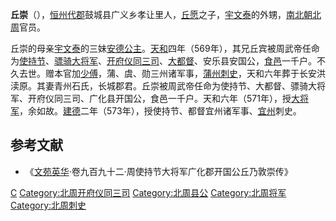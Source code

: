 '''丘崇'''（{{bd|?||?|}}），[[恒州|恒州]][[代郡|代郡]]鼓城县广义乡孝让里人，[[丘愿|丘愿]]之子，[[宇文泰|宇文泰]]的外甥，[[南北朝|南北朝]][[北周|北周]]官员。

丘崇的母亲[[宇文泰|宇文泰]]的三妹[[安德公主_(北周)|安德公主]]。[[天和_(北周)|天和]]四年（569年），其兄丘宾被周武帝任命为[[使持节|使持节]]、[[骠骑大将军|骠骑大将军]]、[[开府仪同三司|开府仪同三司]]、[[大都督|大都督]]、安乐县安国公，[[食邑|食邑]]一千户。不久去世。赠本官加[[少傅|少傅]]，蒲、虞、勋三州诸军事，[[蒲州|蒲州]][[刺史|刺史]]，天和六年葬于长安洪渎原。其妻青州石氏，长城郡君。丘崇被周武帝任命为使持节、大都督、骠骑大将军、开府仪同三司、广化县开国公，食邑一千户。天和六年（571年），授[[大将军|大将军]]，余如故。[[建德|建德]]二年（573年），授使持节、都督宜州诸军事、[[宜州|宜州]]刺史。

== 参考文献 ==
*《[[文苑英华|文苑英华]]·卷九百九十二·周使持节大将军广化郡开国公丘乃敦崇传》

{{DEFAULTSORT:Q}}
[[Category:丘姓|C]]
[[Category:北周开府仪同三司|Category:北周开府仪同三司]]
[[Category:北周县公|Category:北周县公]]
[[Category:北周将军|Category:北周将军]]
[[Category:北周刺史|Category:北周刺史]]